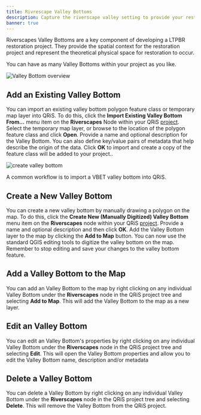 ```yaml
---
title: Rivrescape Valley Bottoms
description: Capture the riverscape valley setting to provide your restoration spatial context
banner: true
---
```


Riverscapes Valley Bottoms are a key component of developing a LTPBR restoration project. They provide the spatial context for the restoration project and represent the theoretical physical space for restoration to occur.

You can have as many Valley Bottoms within your project as you like.

![Valley Bottom overview](/images/software-help/vb-overview.png)

## Add an Existing Valley Bottom

You can import an existing valley bottom polygon feature class or temporary map layer into QRiS. To do this, click the **Import Existing Valley Bottom From...** menu item on the **Riverscapes** Node within your QRiS [project](/software-help/projects). Select the temporary map layer, or browse to the location of the polygon feature class and click **Open**. Provide a name and optional description for the Valley Bottom. You can also define key/value pairs of metadata that help describe the origin of the data. Click **OK** to import and create a copy of the feature class will be added to your project..

![create valley bottom](/images/software-help/create-valley.png)

A common workflow is to import a VBET valley bottom into QRiS. 

## Create a New Valley Bottom

You can create a new valley bottom by manually drawing a polygon on the map. To do this, click the **Create New (Manually Digitized) Valley Bottom** menu item on the **Riverscapes** node within your QRiS [project](/software-help/projects). Provide a name and optional description and then click **OK**. Add the Valley Bottom layer to the map by clicking the **Add to Map** button. You can now use the standard QGIS editing tools to digitize the valley bottom on the map. Remember to stop editing and save your changes to the valley bottom feature.

## Add a Valley Bottom to the Map

You can add an Valley Bottom to the map by right clicking on any individual Valley Bottom under the **Riverscapes** node in the QRiS project tree and selecting **Add to Map**. This will add the Valley Bottom to the map as a new layer. 

## Edit an Valley Bottom

You can edit an Valley Bottom's properties by right clicking on any individual Valley Bottom under the **Riverscapes** node in the QRiS project tree and selecting **Edit**. This will open the Valley Bottom properties and allow you to edit the Valley Bottom name, description and/or metadata

## Delete a Valley Bottom

You can delete a Valley Bottom by right clicking on any individual Valley Bottom under the **Riverscapes** node in the QRiS project tree and selecting **Delete**. This will remove the Valley Bottom from the QRiS project. 